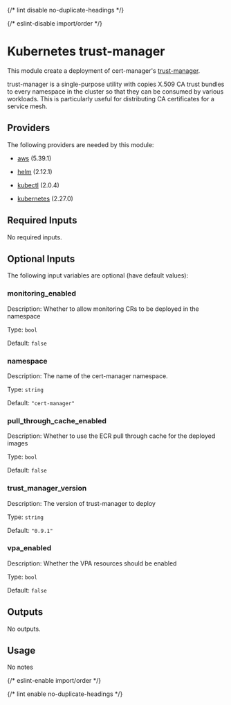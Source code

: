 
{/* lint disable no-duplicate-headings */}

{/* eslint-disable import/order */}

<ModuleHeader name="kube_trust_manager" sourceHref="https://github.com/Panfactum/stack/tree/__PANFACTUM_VERSION_EDGE__/packages/infrastructure/kube_trust_manager" status="deprecated" type="direct" />

# Kubernetes trust-manager

This module create a deployment of cert-manager's
[trust-manager](https://cert-manager.io/docs/trust/trust-manager/).

trust-manager is a single-purpose utility with copies X.509 CA trust bundles
to every namespace in the cluster so that they can be consumed by various workloads.
This is particularly useful for distributing CA certificates for a service mesh.

## Providers

The following providers are needed by this module:

* [aws](https://registry.terraform.io/providers/hashicorp/aws/5.39.1/docs) (5.39.1)

* [helm](https://registry.terraform.io/providers/hashicorp/helm/2.12.1/docs) (2.12.1)

* [kubectl](https://registry.terraform.io/providers/alekc/kubectl/2.0.4/docs) (2.0.4)

* [kubernetes](https://registry.terraform.io/providers/hashicorp/kubernetes/2.27.0/docs) (2.27.0)

## Required Inputs

No required inputs.

## Optional Inputs

The following input variables are optional (have default values):

### monitoring\_enabled

Description: Whether to allow monitoring CRs to be deployed in the namespace

Type: `bool`

Default: `false`

### namespace

Description: The name of the cert-manager namespace.

Type: `string`

Default: `"cert-manager"`

### pull\_through\_cache\_enabled

Description: Whether to use the ECR pull through cache for the deployed images

Type: `bool`

Default: `false`

### trust\_manager\_version

Description: The version of trust-manager to deploy

Type: `string`

Default: `"0.9.1"`

### vpa\_enabled

Description: Whether the VPA resources should be enabled

Type: `bool`

Default: `false`

## Outputs

No outputs.

## Usage

No notes

{/* eslint-enable import/order */}

{/* lint enable no-duplicate-headings */}

